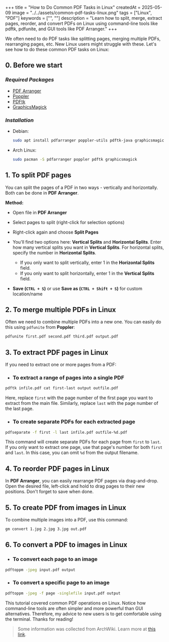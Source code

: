 +++
title = "How to Do Common PDF Tasks in Linux"
createdAt = 2025-05-09
image = "../../assets/common-pdf-tasks-linux.png"
tags = ["Linux", "PDF"]
keywords = ["", ""]
description = "Learn how to split, merge, extract pages, reorder, and convert PDFs on Linux using command-line tools like pdftk, pdfunite, and GUI tools like PDF Arranger."
+++

We often need to do PDF tasks like splitting pages, merging multiple PDFs, rearranging pages, etc. New Linux users might struggle with these. Let's see how to do these common PDF tasks on Linux:

## 0. Before we start

### _Required Packages_

- [PDF Arranger](https://repology.org/project/pdfarranger/versions)
- [Poppler](https://repology.org/project/poppler/versions)
- [PDFtk](https://repology.org/project/pdftk/versions)
- [GraphicsMagick](https://repology.org/project/graphicsmagick/)

### _Installation_

- Debian:
  ```bash
  sudo apt install pdfarranger poppler-utils pdftk-java graphicsmagick
  ```
- Arch Linux:
  ```bash
  sudo pacman -S pdfarranger poppler pdftk graphicsmagick
  ```

## 1. To split PDF pages

You can split the pages of a PDF in two ways - vertically and horizontally. Both can be done in **PDF Arranger**.

**Method:**

- Open file in **PDF Arranger**
- Select pages to split (right-click for selection options)
- Right-click again and choose **Split Pages**
- You'll find two options here: **Vertical Splits** and **Horizontal Splits**. Enter how many vertical splits you want in **Vertical Splits**. For horizontal splits, specify the number in **Horizontal Splits**.
  - If you only want to split vertically, enter 1 in the **Horizontal Splits** field.
  - If you only want to split horizontally, enter 1 in the **Vertical Splits** field.

- **Save (`CTRL + S`)** or use **Save as (`CTRL + Shift + S`)** for custom location/name

## 2. To merge multiple PDFs in Linux

Often we need to combine multiple PDFs into a new one. You can easily do this using `pdfunite` from **Poppler**:

```bash
pdfunite first.pdf second.pdf third.pdf output.pdf
```

## 3. To extract PDF pages in Linux

If you need to extract one or more pages from a PDF:

- ### To extract a range of pages into a single PDF

```bash
pdftk infile.pdf cat first-last output outfile.pdf
```

Here, replace `first` with the page number of the first page you want to extract from the main file. Similarly, replace `last` with the page number of the last page.

- ### To create separate PDFs for each extracted page

```bash
pdfseparate -f first -l last infile.pdf outfile-%d.pdf
```

This command will create separate PDFs for each page from `first` to `last`. If you only want to extract one page, use that page's number for both `first` and `last`. In this case, you can omit `%d` from the output filename.

## 4. To reorder PDF pages in Linux

In **PDF Arranger**, you can easily rearrange PDF pages via drag-and-drop. Open the desired file, left-click and hold to drag pages to their new positions. Don't forget to save when done.

## 5. To create PDF from images in Linux

To combine multiple images into a PDF, use this command:

```bash
gm convert 1.jpg 2.jpg 3.jpg out.pdf
```

## 6. To convert a PDF to images in Linux

- ### To convert each page to an image

```bash
pdftoppm -jpeg input.pdf output
```

- ### To convert a specific page to an image

```bash
pdftoppm -jpeg -f page -singlefile input.pdf output
```

This tutorial covered common PDF operations on Linux. Notice how command-line tools are often simpler and more powerful than GUI alternatives. Therefore, my advice to new users is to get comfortable using the terminal. Thanks for reading!

> Some information was collected from ArchWiki. Learn more at [this link](https://wiki.archlinux.org/title/PDF,_PS_and_DjVu).
